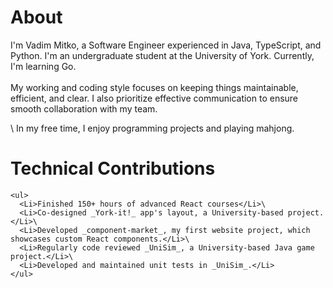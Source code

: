 
<h1 className="mb-4 text-2xl font-semibold">About</h1>

<div className="flex flex-col items-center gap-5 justify-start md:flex-row-reverse md:justify-between text-left">

<ProfileImage
  className="relative mx-auto my-auto mb-2 h-[140px] w-[140px] md:min-h-[164px] md:min-w-[164px]"
  src="/vadimmitko.jpeg"
  alt="Vadim Mitko"
/>

I&apos;m Vadim Mitko, a Software Engineer experienced in Java,
TypeScript, and Python. I&apos;m an undergraduate student at the
University of York. Currently, I&apos;m learning Go.\
\
My working and coding style focuses on keeping things maintainable,
efficient, and clear. I also prioritize effective communication to
ensure smooth collaboration with my team.

</div>
\
In my free time, I enjoy programming projects and playing mahjong.

<h1 className="mb-4 mt-8 text-2xl font-semibold">Technical Contributions</h1>

    <ul>
      <Li>Finished 150+ hours of advanced React courses</Li>\
      <Li>Co-designed _York-it!_ app's layout, a University-based project.</Li>\
      <Li>Developed _component-market_, my first website project, which showcases custom React components.</Li>\
      <Li>Regularly code reviewed _UniSim_, a University-based Java game project.</Li>\
      <Li>Developed and maintained unit tests in _UniSim_.</Li>
    </ul>
